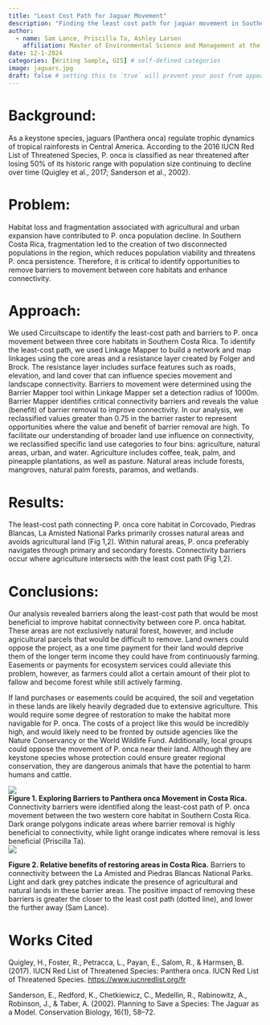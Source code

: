 ```yaml
---
title: "Least Cost Path for Jaguar Movement"
description: "Finding the least cost path for jaguar movement in Southern Costa Rica for barrier removal"
author:
  - name: Sam Lance, Priscilla Ta, Ashley Larsen
    affiliation: Master of Environmental Science and Management at the The Bren School (UCSB), Conservation Planning (ESM 270)
date: 12-1-2024
categories: [Writing Sample, GIS] # self-defined categories
image: jaguars.jpg
draft: false # setting this to `true` will prevent your post from appearing on your listing page until you're ready!
---
```


# **Background:**

As a keystone species, jaguars (Panthera onca) regulate trophic dynamics of tropical rainforests in Central America. According to the 2016 IUCN Red List of Threatened Species, P. onca is classified as near threatened after losing 50% of its historic range with population size continuing to decline over time (Quigley et al., 2017; Sanderson et al., 2002).\

# **Problem:**

Habitat loss and fragmentation associated with agricultural and urban expansion have contributed to P. onca population decline. In Southern Costa Rica, fragmentation led to the creation of two disconnected populations in the region, which reduces population viability and threatens P. onca persistence. Therefore, it is critical to identify opportunities to remove barriers to movement between core habitats and enhance connectivity.

# **Approach:**

We used Circuitscape to identify the least-cost path and barriers to P. onca movement between three core habitats in Southern Costa Rica. To identify the least-cost path, we used Linkage Mapper to build a network and map linkages using the core areas and a resistance layer created by Folger and Brock. The resistance layer includes surface features such as roads, elevation, and land cover that can influence species movement and landscape connectivity. Barriers to movement were determined using the Barrier Mapper tool within Linkage Mapper set a detection radius of 1000m. Barrier Mapper identifies critical connectivity barriers and reveals the value (benefit) of barrier removal to improve connectivity. In our analysis, we reclassified values greater than 0.75 in the barrier raster to represent opportunities where the value and benefit of barrier removal are high. To facilitate our understanding of broader land use influence on connectivity, we reclassified specific land use categories to four bins: agriculture, natural areas, urban, and water. Agriculture includes coffee, teak, palm, and pineapple plantations, as well as pasture. Natural areas include forests, mangroves, natural palm forests, paramos, and wetlands. 

# **Results:**

The least-cost path connecting P. onca core habitat in Corcovado, Piedras Blancas, La Amisted National Parks primarily crosses natural areas and avoids agricultural land (Fig 1,2). Within natural areas, P. onca preferably navigates through primary and secondary forests. Connectivity barriers occur where agriculture intersects with the least cost path (Fig 1,2). 

# **Conclusions:**

Our analysis revealed barriers along the least-cost path that would be most beneficial to improve habitat connectivity between core P. onca habitat. These areas are not exclusively natural forest, however, and include agricultural parcels that would be difficult to remove. Land owners could oppose the project, as a one time payment for their land would deprive them of the longer term income they could have from continuously farming. Easements or payments for ecosystem services could alleviate this problem, however, as farmers could allot a certain amount of their plot to fallow and become forest while still actively farming.

If land purchases or easements could be acquired, the soil and vegetation in these lands are likely heavily degraded due to extensive agriculture. This would require some degree of restoration to make the habitat more navigable for P. onca. The costs of a project like this would be incredibly high, and would likely need to be fronted by outside agencies like the Nature Conservancy or the World Wildlife Fund. Additionally, local groups could oppose the movement of P. onca near their land. Although they are keystone species whose protection could ensure greater regional conservation, they are dangerous animals that have the potential to harm humans and cattle. 

![](pta_fig1.png)\
**Figure 1. Exploring Barriers to Panthera onca Movement in Costa Rica.** Connectivity barriers were identified along the least-cost path of P. onca movement between the two western core habitat in Southern Costa Rica. Dark orange polygons indicate areas where barrier removal is highly beneficial to connectivity, while light orange indicates where removal is less beneficial (Priscilla Ta).\
![](slance_fig2.png)

**Figure 2. Relative benefits of restoring areas in Costa Rica.** Barriers to connectivity between the La Amisted and Piedras Blancas National Parks. Light and dark grey patches indicate the presence of agricultural and natural lands in these barrier areas. The positive impact of removing these barriers is greater the closer to the least cost path (dotted line), and lower the further away (Sam Lance).\

# **Works Cited**

Quigley, H., Foster, R., Petracca, L., Payan, E., Salom, R., & Harmsen, B. (2017). IUCN Red List of Threatened Species: Panthera onca. IUCN Red List of Threatened Species. <https://www.iucnredlist.org/fr>

Sanderson, E., Redford, K., Chetkiewicz, C., Medellin, R., Rabinowitz, A., Robinson, J., & Taber, A. (2002). Planning to Save a Species: The Jaguar as a Model. Conservation Biology, 16(1), 58–72.
